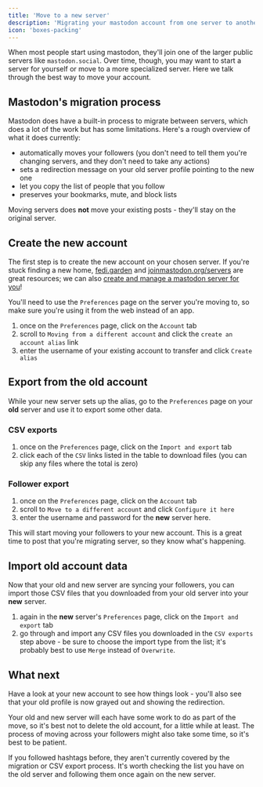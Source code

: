 ```yaml
---
title: 'Move to a new server'
description: 'Migrating your mastodon account from one server to another'
icon: 'boxes-packing'
---
```


When most people start using mastodon, they'll join one of the larger public servers like `mastodon.social`. Over time, though, you may want to start a server for yourself or move to a more specialized server. Here we talk through the best way to move your account.

## Mastodon's migration process

Mastodon does have a built-in process to migrate between servers, which does a lot of the work but has some limitations. Here's a rough overview of what it does currently:

* automatically moves your followers (you don't need to tell them you're changing servers, and they don't need to take any actions)
* sets a redirection message on your old server profile pointing to the new one
* let you copy the list of people that you follow
* preserves your bookmarks, mute, and block lists

<Info>Moving servers does **not** move your existing posts - they'll stay on the original server.</Info>

## Create the new account

The first step is to create the new account on your chosen server. If you're stuck finding a new home, [fedi.garden](https://fedi.garden) and [joinmastodon.org/servers](https://joinmastodon.org/servers) are great resources; we can also [create and manage a mastodon server for you](/mastodon-servers)!

You'll need to use the `Preferences` page on the server you're moving to, so make sure you're using it from the web instead of an app.

1. once on the `Preferences` page, click on the `Account` tab
2. scroll to `Moving from a different account` and click the `create an account alias` link
3. enter the username of your existing account to transfer and click `Create alias`

## Export from the old account

While your new server sets up the alias, go to the `Preferences` page on your **old** server and use it to export some other data.

### CSV exports

1. once on the `Preferences` page, click on the `Import and export` tab
2. click each of the `CSV` links listed in the table to download files (you can skip any files where the total is zero)

### Follower export

1. once on the `Preferences` page, click on the `Account` tab
2. scroll to `Move to a different account` and click `Configure it here`
3. enter the username and password for the **new** server here.

<Tip>This will start moving your followers to your new account. This is a great time to post that you're migrating server, so they know what's happening.</Tip>

## Import old account data

Now that your old and new server are syncing your followers, you can import those CSV files that you downloaded from your old server into your **new** server.

1. again in the **new** server's `Preferences` page, click on the `Import and export` tab
2. go through and import any CSV files you downloaded in the `CSV exports` step above - be sure to choose the import type from the list; it's probably best to use `Merge` instead of `Overwrite`.

## What next

Have a look at your new account to see how things look - you'll also see that your old profile is now grayed out and showing the redirection.

Your old and new server will each have some work to do as part of the move, so it's best not to delete the old account, for a little while at least. The process of moving across your followers might also take some time, so it's best to be patient.

<Info>If you followed hashtags before, they aren't currently covered by the migration or CSV export process. It's worth checking the list you have on the old server and following them once again on the new server.</Info>

